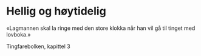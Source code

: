 # Hellig og høytidelig 

«Lagmannen skal la ringe med den store klokka når han vil gå til tinget med lovboka.»

Tingfarebolken, kapittel 3
